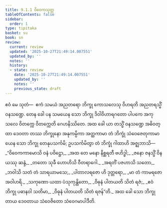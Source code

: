 ```yaml
---
title: 9.1.1 ဝိဝေကသုတ္တ
tableOfContents: false
sidebar:
  order: 1
type: tipitaka
basket: su
book: sn
review:
  current: review
  updated: '2025-10-27T21:49:14.007551'
  updated_by: ''
  notes: ''
  history:
  - state: review
    date: '2025-10-27T21:49:14.007551'
    updated_by: ''
    notes: ''
    previous_state: draft
---
```



<ReviewStatus review={frontmatter.review} showDetails={true} />

<HypothesisAnnotation frontmatter={frontmatter} />

<DynamicBreadcrumb />

<Division number="221" book="sn" e="ch" v="18" p="311">

<Paragraph number="1378" book="sn">
ဧဝံ မေ သုတံ—  ဧကံ သမယံ အညတရော ဘိက္ခု ကောသလေသု ဝိဟရတိ အညတရသ္မိံ ဝနသဏ္ဍေ. တေန ခေါ ပန သမယေန သော ဘိက္ခု ဒိဝါဝိဟာရဂတော ပါပကေ အကုသလေ ဝိတက္ကေ ဝိတက္ကေတိ ဂေဟနိဿိတေ. အထ ခေါ ယာ တသ္မိံ ဝနသဏ္ဍေ အဓိဝတ္ထာ ဒေဝတာ တဿ ဘိက္ခုနော အနုကမ္ပိကာ အတ္ထကာမာ တံ ဘိက္ခုံ သံဝေဇေတုကာမာ ယေန သော ဘိက္ခု တေနုပသင်္ကမိ; ဥပသင်္ကမိတွာ တံ ဘိက္ခုံ ဂါထာဟိ အဇ္ဈဘာသိ—
</Paragraph>

<Paragraph number="1379" type="verses" book="sn">
_“ဝိဝေကကာမောသိ ဝနံ ပဝိဋ္ဌော,_  
_အထ တေ မနော နိစ္ဆရတီ ဗဟိဒ္ဓါ;_  
_ဇနော ဇနသ္မိံ ဝိနယဿု ဆန္ဒံ,_  
_တတော သုခီ ဟောဟိသိ ဝီတရာဂေါ._  

</Paragraph>

<Paragraph number="1380" type="verses" book="sn">
_အရတိံ ပဇဟာသိ သတော,_  
_ဘဝါသိ သတံ တံ သာရယာမသေ;_  
_ပါတာလရဇော ဟိ ဒုတ္တရော,_  
_မာ တံ ကာမရဇော အဝါဟရိ._  

</Paragraph>

<Paragraph number="1381" type="verses" book="sn">
_သကုဏော ယထာ ပံသုကုန္ထိတော,_  
_ဝိဓုနံ ပါတယတိ သိတံ ရဇံ;_  
_ဧဝံ ဘိက္ခု ပဓာနဝါ သတိမာ,_  
_ဝိဓုနံ ပါတယတိ သိတံ ရဇန်”တိ._  

</Paragraph>

<Paragraph number="1382" book="sn">
အထ ခေါ သော ဘိက္ခု တာယ ဒေဝတာယ သံဝေဇိတော သံဝေဂမာပါဒီတိ.
</Paragraph>
</Division>